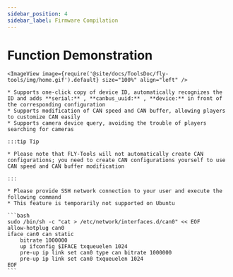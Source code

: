 ```yaml
---
sidebar_position: 4
sidebar_label: Firmware Compilation
---
```





# Function Demonstration

    <ImageView image={require('@site/docs/ToolsDoc/fly-tools/img/home.gif').default} size="100%" align="left" />

    * Supports one-click copy of device ID, automatically recognizes the ID and adds **serial:** , **canbus_uuid:** , **device:** in front of the corresponding configuration
    * Supports modification of CAN speed and CAN buffer, allowing players to customize CAN easily
    * Supports camera device query, avoiding the trouble of players searching for cameras

    :::tip Tip

    * Please note that FLY-Tools will not automatically create CAN configurations; you need to create CAN configurations yourself to use CAN speed and CAN buffer modification

    :::

    * Please provide SSH network connection to your user and execute the following command
    * This feature is temporarily not supported on Ubuntu

    ```bash
    sudo /bin/sh -c "cat > /etc/network/interfaces.d/can0" << EOF
    allow-hotplug can0
    iface can0 can static
        bitrate 1000000
        up ifconfig $IFACE txqueuelen 1024
        pre-up ip link set can0 type can bitrate 1000000
        pre-up ip link set can0 txqueuelen 1024
    EOF
    ``` 


